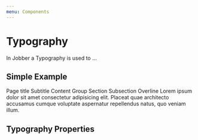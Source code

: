 ```yaml
---
menu: Components
---
```



# Typography

<ComponentStatus stage="pre" responsive="no" accessible="no" />

In Jobber a Typography is used to …

## Simple Example

<Playground>
  <Typography element="h1" size="jumbo" textCase="uppercase" fontWeight="black">
    Page title
  </Typography>
  <Typography
    element="h2"
    size="largest"
    textCase="uppercase"
    fontWeight="black"
  >
    Subtitle
  </Typography>
  <Typography element="h3" size="larger" fontWeight="black" fontWeight="bold">
    Content Group
  </Typography>
  <Typography element="h4" size="large" fontWeight="black" fontWeight="bold">
    Section
  </Typography>
  <Typography element="h5" size="base" fontWeight="black" fontWeight="bold">
    Subsection
  </Typography>
  <Typography
    element="h6"
    size="small"
    textCase="uppercase"
    fontWeight="black"
    fontWeight="bold"
  >
    Overline
  </Typography>
  <Typography size="base">
    Lorem ipsum dolor sit amet consectetur adipisicing elit. Placeat quae
    architecto accusamus cumque voluptate aspernatur repellendus natus, quo
    veniam illum.
  </Typography>
</Playground>

## Typography Properties

<Props of={Typography} />
